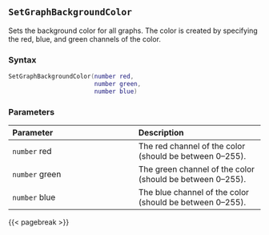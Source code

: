 ## `SetGraphBackgroundColor`

Sets the background color for all graphs. The color is created by specifying the red, blue, and green channels of the color.

### Syntax {-}

``` .lua
SetGraphBackgroundColor(number red,
                        number green,
                        number blue)
```

### Parameters {-}

**Parameter** | **Description**
| :-- | :-- |
`number` red | The red channel of the color (should be between 0--255).
`number` green | The green channel of the color (should be between 0--255).
`number` blue | The blue channel of the color (should be between 0--255).

{{< pagebreak >}}
